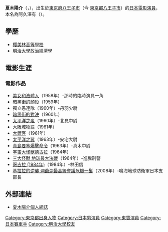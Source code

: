 {{Infobox entertainer
| name                    = 夏木 陽介
| type                    = 男演员
| image                   =
| imagesize               =  
| birthname               = 阿久澤 有
| romanizedname           = Yosuke Natsuki
| birthdate               = {{birth_date|1936|2|27}}
| birthplace              = {{Flagicon|JPN}}[[東京府|東京府]][[八王子市|八王子市]]（今 [[東京都|東京都]][[八王子市|八王子市]]）
| deathdate               = {{Death date and age|2018|1|14|1936|2|27}}
| deathplace              = {{Flagicon|JPN}}[[東京都|東京都]]
| education               = [[明治大學|明治大學]]政治經濟學部
| restingplace            = 
| restingplacecoordinates = 
| othername               = 
| occupation              = 演員
| yearsactive             = 1958年 - 2018年
| spouse                  = 
| partner                 = 
| children                = 
| parents                 = 
| influences              = 
| influenced              = 
| famousworks             = 《[[太平洋之嵐|太平洋之嵐]]》，《[[三大怪獸_地球最大決戰|三大怪獸 地球最大決戰]]》
| website                 = 
| awards                  = 
}}
'''夏木陽介'''（{{jpn|j=夏木 陽介|hg=なつき ようすけ|rm=Natsuki Yōsuke}}，{{bd|1936年|2月27日|2018年|1月14日|catIdx=Natsuki}}），出生於[[東京府|東京府]][[八王子市|八王子市]]（今 [[東京都|東京都]][[八王子市|八王子市]]）的[[日本|日本]][[電影演員|電影演員]]，本名為阿久澤有（{{lang|ja|阿久沢 有}}）。

==學歷==
*[[櫻美林高等學校|櫻美林高等學校]]
*[[明治大學|明治大學]]政治經濟學

==電影生涯==

=== 電影作品 ===
*[[美女和液體人|美女和液體人]]（1958年）-那時的臨時演員一角
*[[暗黑街的顏役|暗黑街的顏役]]（1959年）
*獨立愚連隊（1960年）-丹羽少尉
*[[暗黑街的對決|暗黑街的對決]]（1960年）
*[[太平洋之嵐|太平洋之嵐]]（1960年）-北見中尉
*[[大阪城物語|大阪城物語]]（1961年）
*[[大鏢客|大鏢客]]（1961年）
*[[太平洋之翼|太平洋之翼]]（1963年）-安宅大尉
*[[青島要塞爆擊命令|青島要塞爆擊命令]]（1963年）-真木中尉
*[[宇宙大怪獸德古拉|宇宙大怪獸德古拉]]（1964年）
*[[三大怪獸_地球最大決戰|三大怪獸 地球最大決戰]]（1964年）-進騰刑警
*[[哥吉拉_(1984年)|哥吉拉 (1984年)]]（1984年）-林田信
*[[基拉拉的逆襲_洞爺湖最高級會議危機一髮|基拉拉的逆襲 洞爺湖最高級會議危機一髮]]（2008年）-鳴海地球防衛軍日本支部長

== 外部連結 ==
* [http://ameblo.jp/natsukiyosuke/ 夏木陽介個人網誌] {{Wayback|url=http://ameblo.jp/natsukiyosuke/ |date=20091115040253 }}

{{DEFAULTSORT:Natsuki Yousuke}}
[[Category:東京都出身人物|Category:東京都出身人物]]
[[Category:日本男演員|Category:日本男演員]]
[[Category:東寶演員|Category:東寶演員]]
[[Category:日本賽車手|Category:日本賽車手]]
[[Category:明治大學校友|Category:明治大學校友]]